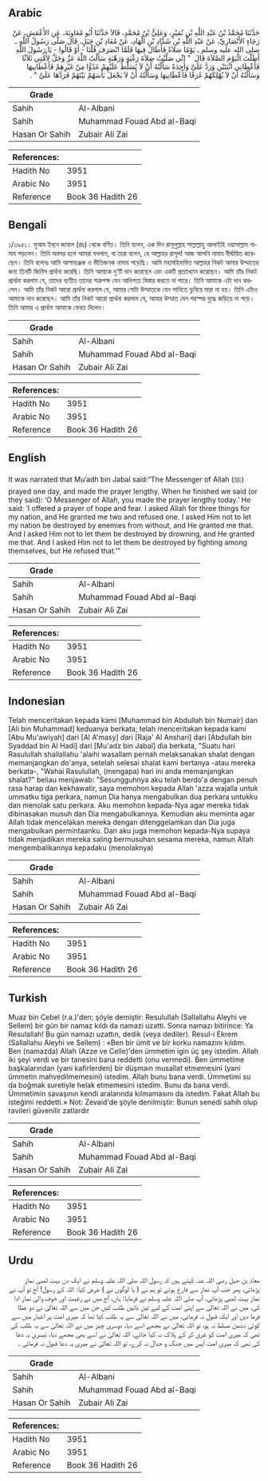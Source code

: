 ## Arabic

<div dir="rtl" lang="ar" style={{fontSize:'larger',backgroundColor:'#f8f9fa',padding:20}}>حَدَّثَنَا مُحَمَّدُ بْنُ عَبْدِ اللَّهِ بْنِ نُمَيْرٍ، وَعَلِيُّ بْنُ مُحَمَّدٍ، قَالاَ حَدَّثَنَا أَبُو مُعَاوِيَةَ، عَنِ الأَعْمَشِ، عَنْ رَجَاءٍ الأَنْصَارِيِّ، عَنْ عَبْدِ اللَّهِ بْنِ شَدَّادِ بْنِ الْهَادِ، عَنْ مُعَاذِ بْنِ جَبَلٍ، قَالَ صَلَّى رَسُولُ اللَّهِ ـ صلى الله عليه وسلم ـ يَوْمًا صَلاَةً فَأَطَالَ فِيهَا فَلَمَّا انْصَرَفَ قُلْنَا - أَوْ قَالُوا - يَا رَسُولَ اللَّهِ أَطَلْتَ الْيَوْمَ الصَّلاَةَ قَالَ ‏ "‏ إِنِّي صَلَّيْتُ صَلاَةَ رَغْبَةٍ وَرَهْبَةٍ سَأَلْتُ اللَّهَ عَزَّ وَجَلَّ لأُمَّتِي ثَلاَثًا فَأَعْطَانِي اثْنَتَيْنِ وَرَدَّ عَلَىَّ وَاحِدَةً سَأَلْتُهُ أَنْ لاَ يُسَلِّطَ عَلَيْهِمْ عَدُوًّا مِنْ غَيْرِهِمْ فَأَعْطَانِيهَا وَسَأَلْتُهُ أَنْ لاَ يُهْلِكَهُمْ غَرَقًا فَأَعْطَانِيهَا وَسَأَلْتُهُ أَنْ لاَ يَجْعَلَ بَأْسَهُمْ بَيْنَهُمْ فَرَدَّهَا عَلَىَّ ‏"‏ ‏.‏</div><div style={{backgroundColor:'#f8f9fa',padding:20, marginBottom: 10}}><table>
      <thead>
        <tr>
          <th>Grade</th>
          <th></th>
        </tr>
      </thead>
      <tbody>
<tr><td>Sahih</td><td>Al-Albani</td></tr><tr><td>Sahih</td><td>Muhammad Fouad Abd al-Baqi</td></tr><tr><td>Hasan Or Sahih</td><td>Zubair Ali Zai</td></tr></tbody></table><table>
        <thead>
          <tr>
            <th>References:</th>
            <th></th>
          </tr>
        </thead>
        <tbody><tr><td>Hadith No</td><td>3951</td></tr><tr><td>Arabic No</td><td>3951</td></tr><tr><td>Reference</td><td>Book 36 Hadith 26</td></tr></tbody></table></div>

## Bengali

<div dir="ltr" lang="bn" style={{fontSize:'larger',backgroundColor:'#f8f9fa',padding:20}}>১/৩৯৫১। মুআয ইবনে জাবাল (রাঃ) থেকে বর্ণিত। তিনি বলেন, এক দিন রাসূলুল্লাহ সাল্লাল্লাহু আলাইহি ওয়াসাল্লাম নামায পড়লেন। তিনি অবসর হলে আমরা বললাম, বা তারা বলেন, হে আল্লাহর রাসূল! আজ আপনি নামায দীর্ঘায়িত করেছেন। তিনি বলেনঃ আমি আশাব্যঞ্জক ও ভীতিজনক নামায পড়েছি। আমি মহামহিমান্বিত আল্লাহর নিকট আমার উম্মাতের জন্য তিনটি জিনিস প্রার্থনা করেছি। তিনি আমাকে দু’টি দান করেছেন এবং একটি প্রত্যাখ্যান করেছেন। আমি তাঁর নিকট প্রার্থনা করলাম যে, তাদের ব্যতীত তাদের শত্রুপক্ষ যেন আধিপত্য বিস্তার করতে না পারে। তিনি আমাকে এটা দান করলেন। আমি তাঁর নিকট আরো প্রার্থনা করলাম যে, আমার গোটা উম্মাতকে যেন পানিতে ডুবিয়ে মারা না হয়। তিনি এটাও আমাকে দান করেছেন। আমি তাঁর নিকট আরো প্রার্থনা করলাম যে, আমার উম্মাত যেন পরস্পর যুদ্ধে জড়িয়ে না পড়ে। তিনি আমার এ প্রার্থনা আমাকে ফেরত দিলেন।</div><div style={{backgroundColor:'#f8f9fa',padding:20, marginBottom: 10}}><table>
      <thead>
        <tr>
          <th>Grade</th>
          <th></th>
        </tr>
      </thead>
      <tbody>
<tr><td>Sahih</td><td>Al-Albani</td></tr><tr><td>Sahih</td><td>Muhammad Fouad Abd al-Baqi</td></tr><tr><td>Hasan Or Sahih</td><td>Zubair Ali Zai</td></tr></tbody></table><table>
        <thead>
          <tr>
            <th>References:</th>
            <th></th>
          </tr>
        </thead>
        <tbody><tr><td>Hadith No</td><td>3951</td></tr><tr><td>Arabic No</td><td>3951</td></tr><tr><td>Reference</td><td>Book 36 Hadith 26</td></tr></tbody></table></div>

## English

<div dir="ltr" lang="en" style={{fontSize:'larger',backgroundColor:'#f8f9fa',padding:20}}>It was narrated that Mu’adh bin Jabal said:“The Messenger of Allah (ﷺ) prayed one day, and made the prayer lengthy. When he finished we said (or they said): ‘O Messenger of Allah, you made the prayer lengthy today.’ He said: ‘I offered a prayer of hope and fear. I asked Allah for three things for my nation, and He granted me two and refused one. I asked Him not to let my nation be destroyed by enemies from without, and He granted me that. And I asked Him not to let them be destroyed by drowning, and He granted me that. And I asked Him not to let them be destroyed by fighting among themselves, but He refused that.’”</div><div style={{backgroundColor:'#f8f9fa',padding:20, marginBottom: 10}}><table>
      <thead>
        <tr>
          <th>Grade</th>
          <th></th>
        </tr>
      </thead>
      <tbody>
<tr><td>Sahih</td><td>Al-Albani</td></tr><tr><td>Sahih</td><td>Muhammad Fouad Abd al-Baqi</td></tr><tr><td>Hasan Or Sahih</td><td>Zubair Ali Zai</td></tr></tbody></table><table>
        <thead>
          <tr>
            <th>References:</th>
            <th></th>
          </tr>
        </thead>
        <tbody><tr><td>Hadith No</td><td>3951</td></tr><tr><td>Arabic No</td><td>3951</td></tr><tr><td>Reference</td><td>Book 36 Hadith 26</td></tr></tbody></table></div>

## Indonesian

<div dir="ltr" lang="id" style={{fontSize:'larger',backgroundColor:'#f8f9fa',padding:20}}>Telah menceritakan kepada kami [Muhammad bin Abdullah bin Numair] dan [Ali bin Muhammad] keduanya berkata; telah menceritakan kepada kami [Abu Mu'awiyah] dari [Al A'masy] dari [Raja' Al Anshari] dari [Abdullah bin Syaddad bin Al Hadi] dari [Mu'adz bin Jabal] dia berkata, "Suatu hari Rasulullah shallallahu 'alaihi wasallam pernah melaksanakan shalat dengan memanjangkan do'anya, setelah selesai shalat kami bertanya -atau mereka berkata-, "Wahai Rasulullah, (mengapa) hari ini anda memanjangkan shalat?" beliau menjawab: "Sesungguhnya aku telah berdo'a dengan penuh rasa harap dan kekhawatir, saya memohon kepada Allah 'azza wajalla untuk ummatku tiga perkara, namun Dia hanya mengabulkan dua perkara untukku dan menolak satu perkara. Aku memohon kepada-Nya agar mereka tidak dibinasakan musuh dan Dia mengabulkannya. Kemudian aku meminta agar Allah tidak mencelakan mereka dengan ditenggelamkan dan Dia juga mengabulkan permintaanku. Dan aku juga memohon kepada-Nya supaya tidak menjadikan mereka saling bermusuhan sesama mereka, namun Allah mengembalikannya kepadaku (menolaknya)</div><div style={{backgroundColor:'#f8f9fa',padding:20, marginBottom: 10}}><table>
      <thead>
        <tr>
          <th>Grade</th>
          <th></th>
        </tr>
      </thead>
      <tbody>
<tr><td>Sahih</td><td>Al-Albani</td></tr><tr><td>Sahih</td><td>Muhammad Fouad Abd al-Baqi</td></tr><tr><td>Hasan Or Sahih</td><td>Zubair Ali Zai</td></tr></tbody></table><table>
        <thead>
          <tr>
            <th>References:</th>
            <th></th>
          </tr>
        </thead>
        <tbody><tr><td>Hadith No</td><td>3951</td></tr><tr><td>Arabic No</td><td>3951</td></tr><tr><td>Reference</td><td>Book 36 Hadith 26</td></tr></tbody></table></div>

## Turkish

<div dir="ltr" lang="tr" style={{fontSize:'larger',backgroundColor:'#f8f9fa',padding:20}}>Muaz bin Cebel (r.a.)'den; şöyle demiştir: Resulullah (Sallallahu Aleyhi ve Sellem) bir gün bir namaz kıldı da namazi uzatti. Sonra namazı bitirince: Ya Resulallah! Bu gün namazı uzattın, dedik (veya dediler). Resul-i Ekrem (Sallallahu Aleyhi ve Sellem) : «Ben bir ümit ve bir korku namazını kıldım. Ben (namazda) Allah (Azze ve Celle)'den ümmetim igin üç şey istedim. Allah iki şeyi verdi ve bir tanesini bana reddetti (onu vermedi). Ben ümmetime başkalarından (yani kafirlerden) bir düşmaın musallat etmemesini (yani ümmetin mahvedilmemesini) istedim. Allah bunu bana verdi. Ümmetimi su da boğmak suretiyle helak etmemesini istedim. Bunu da bana verdi. Ümmetimin savaşının kendi aralarında kılmamasını da istedim. Fakat Allah bu isteğimi reddetti.» Not: Zevaid'de şöyle denilmiştir: Bunun senedi sahih olup ravileri güvenilir zatlardır</div><div style={{backgroundColor:'#f8f9fa',padding:20, marginBottom: 10}}><table>
      <thead>
        <tr>
          <th>Grade</th>
          <th></th>
        </tr>
      </thead>
      <tbody>
<tr><td>Sahih</td><td>Al-Albani</td></tr><tr><td>Sahih</td><td>Muhammad Fouad Abd al-Baqi</td></tr><tr><td>Hasan Or Sahih</td><td>Zubair Ali Zai</td></tr></tbody></table><table>
        <thead>
          <tr>
            <th>References:</th>
            <th></th>
          </tr>
        </thead>
        <tbody><tr><td>Hadith No</td><td>3951</td></tr><tr><td>Arabic No</td><td>3951</td></tr><tr><td>Reference</td><td>Book 36 Hadith 26</td></tr></tbody></table></div>

## Urdu

<div dir="rtl" lang="ur" style={{fontSize:'larger',backgroundColor:'#f8f9fa',padding:20}}>معاذ بن جبل رضی اللہ عنہ کہتے ہیں کہ رسول اللہ صلی اللہ علیہ وسلم نے ایک دن بہت لمبی نماز پڑھائی، پھر جب آپ نماز سے فارغ ہوئے تو ہم نے ( یا لوگوں نے ) عرض کیا: اللہ کے رسول! آج تو آپ نے نماز بہت لمبی پڑھائی، آپ صلی اللہ علیہ وسلم نے فرمایا: ہاں، آج میں نے رغبت اور خوف والی نماز ادا کی، میں نے اللہ تعالیٰ سے اپنی امت کے لیے تین باتیں طلب کیں جن میں سے اللہ تعالیٰ نے دو عطا فرما دیں اور ایک قبول نہ فرمائی، میں نے اللہ تعالیٰ سے یہ طلب کیا تھا کہ میری امت پر اغیار میں سے کوئی دشمن مسلط نہ ہو، تو اللہ تعالیٰ نے مجھے اسے دیا، دوسری چیز میں نے اللہ تعالیٰ سے یہ طلب کی تھی کہ میری امت کو غرق کر کے ہلاک نہ کیا جائے، اللہ تعالیٰ نے اسے بھی مجھے دیا، تیسری یہ دعا کی تھی کہ میری امت آپس میں جنگ و جدال نہ کرے، تو اللہ تعالیٰ نے میری یہ دعا قبول نہ فرمائی ۔</div><div style={{backgroundColor:'#f8f9fa',padding:20, marginBottom: 10}}><table>
      <thead>
        <tr>
          <th>Grade</th>
          <th></th>
        </tr>
      </thead>
      <tbody>
<tr><td>Sahih</td><td>Al-Albani</td></tr><tr><td>Sahih</td><td>Muhammad Fouad Abd al-Baqi</td></tr><tr><td>Hasan Or Sahih</td><td>Zubair Ali Zai</td></tr></tbody></table><table>
        <thead>
          <tr>
            <th>References:</th>
            <th></th>
          </tr>
        </thead>
        <tbody><tr><td>Hadith No</td><td>3951</td></tr><tr><td>Arabic No</td><td>3951</td></tr><tr><td>Reference</td><td>Book 36 Hadith 26</td></tr></tbody></table></div>
